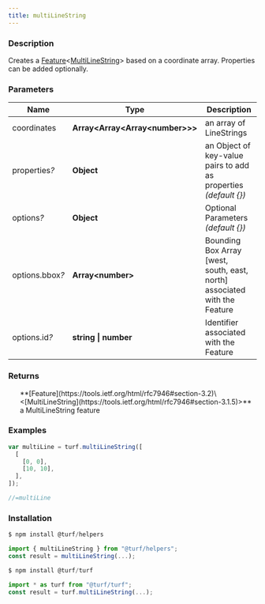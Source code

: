 ```yaml
---
title: multiLineString
---
```



### Description

Creates a [Feature](https://tools.ietf.org/html/rfc7946#section-3.2)\<[MultiLineString](https://tools.ietf.org/html/rfc7946#section-3.1.5)> based on a
coordinate array. Properties can be added optionally.

### Parameters

| Name                 | Type                               | Description                                                               |
| -------------------- | ---------------------------------- | ------------------------------------------------------------------------- |
| coordinates          | **Array\<Array\<Array\<number>>>** | an array of LineStrings                                                   |
| properties<i>?</i>   | **Object**                         | an Object of key-value pairs to add as properties _(default \{})_         |
| options<i>?</i>      | **Object**                         | Optional Parameters _(default \{})_                                       |
| options.bbox<i>?</i> | **Array\<number>**                 | Bounding Box Array [west, south, east, north] associated with the Feature |
| options.id<i>?</i>   | **string \| number**               | Identifier associated with the Feature                                    |

### Returns

<ul>
  **[Feature](https://tools.ietf.org/html/rfc7946#section-3.2)\<[MultiLineString](https://tools.ietf.org/html/rfc7946#section-3.1.5)>** a MultiLineString feature

</ul>

### Examples

```javascript
var multiLine = turf.multiLineString([
  [
    [0, 0],
    [10, 10],
  ],
]);

//=multiLine
```

### Installation

```javascript
$ npm install @turf/helpers

import { multiLineString } from "@turf/helpers";
const result = multiLineString(...);
```

```javascript
$ npm install @turf/turf

import * as turf from "@turf/turf";
const result = turf.multiLineString(...);
```
